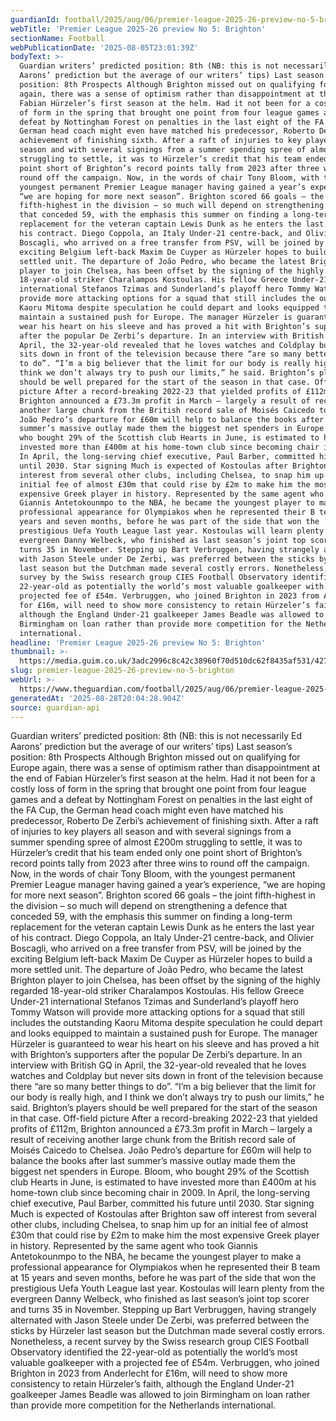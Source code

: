 ```yaml
---
guardianId: football/2025/aug/06/premier-league-2025-26-preview-no-5-brighton
webTitle: 'Premier League 2025-26 preview No 5: Brighton'
sectionName: Football
webPublicationDate: '2025-08-05T23:01:39Z'
bodyText: >-
  Guardian writers’ predicted position: 8th (NB: this is not necessarily Ed
  Aarons’ prediction but the average of our writers’ tips) Last season’s
  position: 8th Prospects Although Brighton missed out on qualifying for Europe
  again, there was a sense of optimism rather than disappointment at the end of
  Fabian Hürzeler’s first season at the helm. Had it not been for a costly loss
  of form in the spring that brought one point from four league games and a
  defeat by Nottingham Forest on penalties in the last eight of the FA Cup, the
  German head coach might even have matched his predecessor, Roberto De Zerbi’s
  achievement of finishing sixth. After a raft of injuries to key players all
  season and with several signings from a summer spending spree of almost £200m
  struggling to settle, it was to Hürzeler’s credit that his team ended only one
  point short of Brighton’s record points tally from 2023 after three wins to
  round off the campaign. Now, in the words of chair Tony Bloom, with the
  youngest permanent Premier League manager having gained a year’s experience,
  “we are hoping for more next season”. Brighton scored 66 goals – the joint
  fifth-highest in the division – so much will depend on strengthening a defence
  that conceded 59, with the emphasis this summer on finding a long-term
  replacement for the veteran captain Lewis Dunk as he enters the last year of
  his contract. Diego Coppola, an Italy Under-21 centre-back, and Olivier
  Boscagli, who arrived on a free transfer from PSV, will be joined by the
  exciting Belgium left-back Maxim De Cuyper as Hürzeler hopes to build a more
  settled unit. The departure of João Pedro, who became the latest Brighton
  player to join Chelsea, has been offset by the signing of the highly regarded
  18-year-old striker Charalampos Kostoulas. His fellow Greece Under-21
  international Stefanos Tzimas and Sunderland’s playoff hero Tommy Watson will
  provide more attacking options for a squad that still includes the outstanding
  Kaoru Mitoma despite speculation he could depart and looks equipped to
  maintain a sustained push for Europe. The manager Hürzeler is guaranteed to
  wear his heart on his sleeve and has proved a hit with Brighton’s supporters
  after the popular De Zerbi’s departure. In an interview with British GQ in
  April, the 32-year-old revealed that he loves watches and Coldplay but never
  sits down in front of the television because there “are so many better things
  to do”. “I’m a big believer that the limit for our body is really high, and I
  think we don’t always try to push our limits,” he said. Brighton’s players
  should be well prepared for the start of the season in that case. Off-field
  picture After a record-breaking 2022-23 that yielded profits of £112m,
  Brighton announced a £73.3m profit in March – largely a result of receiving
  another large chunk from the British record sale of Moisés Caicedo to Chelsea.
  João Pedro’s departure for £60m will help to balance the books after last
  summer’s massive outlay made them the biggest net spenders in Europe. Bloom,
  who bought 29% of the Scottish club Hearts in June, is estimated to have
  invested more than £400m at his home-town club since becoming chair in 2009.
  In April, the long-serving chief executive, Paul Barber, committed his future
  until 2030. Star signing Much is expected of Kostoulas after Brighton saw off
  interest from several other clubs, including Chelsea, to snap him up for an
  initial fee of almost £30m that could rise by £2m to make him the most
  expensive Greek player in history. Represented by the same agent who took
  Giannis Antetokounmpo to the NBA, he became the youngest player to make a
  professional appearance for Olympiakos when he represented their B team at 15
  years and seven months, before he was part of the side that won the
  prestigious Uefa Youth League last year. Kostoulas will learn plenty from the
  evergreen Danny Welbeck, who finished as last season’s joint top scorer and
  turns 35 in November. Stepping up Bart Verbruggen, having strangely alternated
  with Jason Steele under De Zerbi, was preferred between the sticks by Hürzeler
  last season but the Dutchman made several costly errors. Nonetheless, a recent
  survey by the Swiss research group CIES Football Observatory identified the
  22-year-old as potentially the world’s most valuable goalkeeper with a
  projected fee of £54m. Verbruggen, who joined Brighton in 2023 from Anderlecht
  for £16m, will need to show more consistency to retain Hürzeler’s faith,
  although the England Under-21 goalkeeper James Beadle was allowed to join
  Birmingham on loan rather than provide more competition for the Netherlands
  international.
headline: 'Premier League 2025-26 preview No 5: Brighton'
thumbnail: >-
  https://media.guim.co.uk/3adc2996c8c42c38960f70d510dc62f8435af531/427_0_4391_3516/500.jpg
slug: premier-league-2025-26-preview-no-5-brighton
webUrl: >-
  https://www.theguardian.com/football/2025/aug/06/premier-league-2025-26-preview-no-5-brighton
generatedAt: '2025-08-28T20:04:28.904Z'
source: guardian-api
---
```

Guardian writers’ predicted position: 8th (NB: this is not necessarily Ed Aarons’ prediction but the average of our writers’ tips) Last season’s position: 8th Prospects Although Brighton missed out on qualifying for Europe again, there was a sense of optimism rather than disappointment at the end of Fabian Hürzeler’s first season at the helm. Had it not been for a costly loss of form in the spring that brought one point from four league games and a defeat by Nottingham Forest on penalties in the last eight of the FA Cup, the German head coach might even have matched his predecessor, Roberto De Zerbi’s achievement of finishing sixth. After a raft of injuries to key players all season and with several signings from a summer spending spree of almost £200m struggling to settle, it was to Hürzeler’s credit that his team ended only one point short of Brighton’s record points tally from 2023 after three wins to round off the campaign. Now, in the words of chair Tony Bloom, with the youngest permanent Premier League manager having gained a year’s experience, “we are hoping for more next season”. Brighton scored 66 goals – the joint fifth-highest in the division – so much will depend on strengthening a defence that conceded 59, with the emphasis this summer on finding a long-term replacement for the veteran captain Lewis Dunk as he enters the last year of his contract. Diego Coppola, an Italy Under-21 centre-back, and Olivier Boscagli, who arrived on a free transfer from PSV, will be joined by the exciting Belgium left-back Maxim De Cuyper as Hürzeler hopes to build a more settled unit. The departure of João Pedro, who became the latest Brighton player to join Chelsea, has been offset by the signing of the highly regarded 18-year-old striker Charalampos Kostoulas. His fellow Greece Under-21 international Stefanos Tzimas and Sunderland’s playoff hero Tommy Watson will provide more attacking options for a squad that still includes the outstanding Kaoru Mitoma despite speculation he could depart and looks equipped to maintain a sustained push for Europe. The manager Hürzeler is guaranteed to wear his heart on his sleeve and has proved a hit with Brighton’s supporters after the popular De Zerbi’s departure. In an interview with British GQ in April, the 32-year-old revealed that he loves watches and Coldplay but never sits down in front of the television because there “are so many better things to do”. “I’m a big believer that the limit for our body is really high, and I think we don’t always try to push our limits,” he said. Brighton’s players should be well prepared for the start of the season in that case. Off-field picture After a record-breaking 2022-23 that yielded profits of £112m, Brighton announced a £73.3m profit in March – largely a result of receiving another large chunk from the British record sale of Moisés Caicedo to Chelsea. João Pedro’s departure for £60m will help to balance the books after last summer’s massive outlay made them the biggest net spenders in Europe. Bloom, who bought 29% of the Scottish club Hearts in June, is estimated to have invested more than £400m at his home-town club since becoming chair in 2009. In April, the long-serving chief executive, Paul Barber, committed his future until 2030. Star signing Much is expected of Kostoulas after Brighton saw off interest from several other clubs, including Chelsea, to snap him up for an initial fee of almost £30m that could rise by £2m to make him the most expensive Greek player in history. Represented by the same agent who took Giannis Antetokounmpo to the NBA, he became the youngest player to make a professional appearance for Olympiakos when he represented their B team at 15 years and seven months, before he was part of the side that won the prestigious Uefa Youth League last year. Kostoulas will learn plenty from the evergreen Danny Welbeck, who finished as last season’s joint top scorer and turns 35 in November. Stepping up Bart Verbruggen, having strangely alternated with Jason Steele under De Zerbi, was preferred between the sticks by Hürzeler last season but the Dutchman made several costly errors. Nonetheless, a recent survey by the Swiss research group CIES Football Observatory identified the 22-year-old as potentially the world’s most valuable goalkeeper with a projected fee of £54m. Verbruggen, who joined Brighton in 2023 from Anderlecht for £16m, will need to show more consistency to retain Hürzeler’s faith, although the England Under-21 goalkeeper James Beadle was allowed to join Birmingham on loan rather than provide more competition for the Netherlands international.
